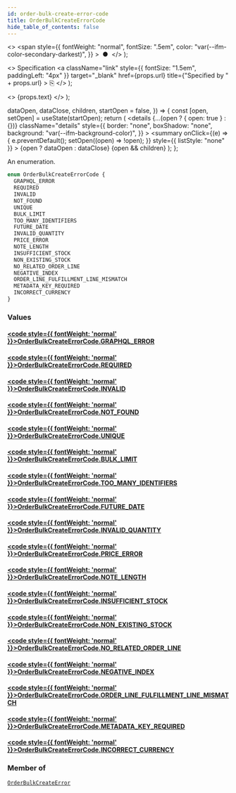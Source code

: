 ```yaml
---
id: order-bulk-create-error-code
title: OrderBulkCreateErrorCode
hide_table_of_contents: false
---
```


  <>
    <span
      style={{
        fontWeight: "normal",
        fontSize: ".5em",
        color: "var(--ifm-color-secondary-darkest)",
      }}
    >
      &nbsp;●&nbsp;
    </span>
  </>
);

  <>
    Specification
    <a
      className="link"
      style={{ fontSize: "1.5em", paddingLeft: "4px" }}
      target="\_blank"
      href={props.url}
      title={"Specified by " + props.url}
    >
      ⎘
    </a>
  </>
);

  <>
    <span className={props.class}>{props.text}</span>
  </>
);


  dataOpen,
  dataClose,
  children,
  startOpen = false,
}) => {
  const [open, setOpen] = useState(startOpen);
  return (
    <details
      {...(open ? { open: true } : {})}
      className="details"
      style={{
        border: "none",
        boxShadow: "none",
        background: "var(--ifm-background-color)",
      }}
    >
      <summary
        onClick={(e) => {
          e.preventDefault();
          setOpen((open) => !open);
        }}
        style={{ listStyle: "none" }}
      >
        {open ? dataOpen : dataClose}
      </summary>
      {open && children}
    </details>
  );
};

An enumeration.

```graphql
enum OrderBulkCreateErrorCode {
  GRAPHQL_ERROR
  REQUIRED
  INVALID
  NOT_FOUND
  UNIQUE
  BULK_LIMIT
  TOO_MANY_IDENTIFIERS
  FUTURE_DATE
  INVALID_QUANTITY
  PRICE_ERROR
  NOTE_LENGTH
  INSUFFICIENT_STOCK
  NON_EXISTING_STOCK
  NO_RELATED_ORDER_LINE
  NEGATIVE_INDEX
  ORDER_LINE_FULFILLMENT_LINE_MISMATCH
  METADATA_KEY_REQUIRED
  INCORRECT_CURRENCY
}
```

### Values

#### [<code style={{ fontWeight: 'normal' }}>OrderBulkCreateErrorCode.<b>GRAPHQL_ERROR</b></code>](#)

>

#### [<code style={{ fontWeight: 'normal' }}>OrderBulkCreateErrorCode.<b>REQUIRED</b></code>](#)

>

#### [<code style={{ fontWeight: 'normal' }}>OrderBulkCreateErrorCode.<b>INVALID</b></code>](#)

>

#### [<code style={{ fontWeight: 'normal' }}>OrderBulkCreateErrorCode.<b>NOT_FOUND</b></code>](#)

>

#### [<code style={{ fontWeight: 'normal' }}>OrderBulkCreateErrorCode.<b>UNIQUE</b></code>](#)

>

#### [<code style={{ fontWeight: 'normal' }}>OrderBulkCreateErrorCode.<b>BULK_LIMIT</b></code>](#)

>

#### [<code style={{ fontWeight: 'normal' }}>OrderBulkCreateErrorCode.<b>TOO_MANY_IDENTIFIERS</b></code>](#)

>

#### [<code style={{ fontWeight: 'normal' }}>OrderBulkCreateErrorCode.<b>FUTURE_DATE</b></code>](#)

>

#### [<code style={{ fontWeight: 'normal' }}>OrderBulkCreateErrorCode.<b>INVALID_QUANTITY</b></code>](#)

>

#### [<code style={{ fontWeight: 'normal' }}>OrderBulkCreateErrorCode.<b>PRICE_ERROR</b></code>](#)

>

#### [<code style={{ fontWeight: 'normal' }}>OrderBulkCreateErrorCode.<b>NOTE_LENGTH</b></code>](#)

>

#### [<code style={{ fontWeight: 'normal' }}>OrderBulkCreateErrorCode.<b>INSUFFICIENT_STOCK</b></code>](#)

>

#### [<code style={{ fontWeight: 'normal' }}>OrderBulkCreateErrorCode.<b>NON_EXISTING_STOCK</b></code>](#)

>

#### [<code style={{ fontWeight: 'normal' }}>OrderBulkCreateErrorCode.<b>NO_RELATED_ORDER_LINE</b></code>](#)

>

#### [<code style={{ fontWeight: 'normal' }}>OrderBulkCreateErrorCode.<b>NEGATIVE_INDEX</b></code>](#)

>

#### [<code style={{ fontWeight: 'normal' }}>OrderBulkCreateErrorCode.<b>ORDER_LINE_FULFILLMENT_LINE_MISMATCH</b></code>](#)

>

#### [<code style={{ fontWeight: 'normal' }}>OrderBulkCreateErrorCode.<b>METADATA_KEY_REQUIRED</b></code>](#)

>

#### [<code style={{ fontWeight: 'normal' }}>OrderBulkCreateErrorCode.<b>INCORRECT_CURRENCY</b></code>](#)

>

### Member of

[`OrderBulkCreateError`](../../../api-reference/orders/objects/order-bulk-create-error) <Badge class="badge badge--secondary" text="object"/>
